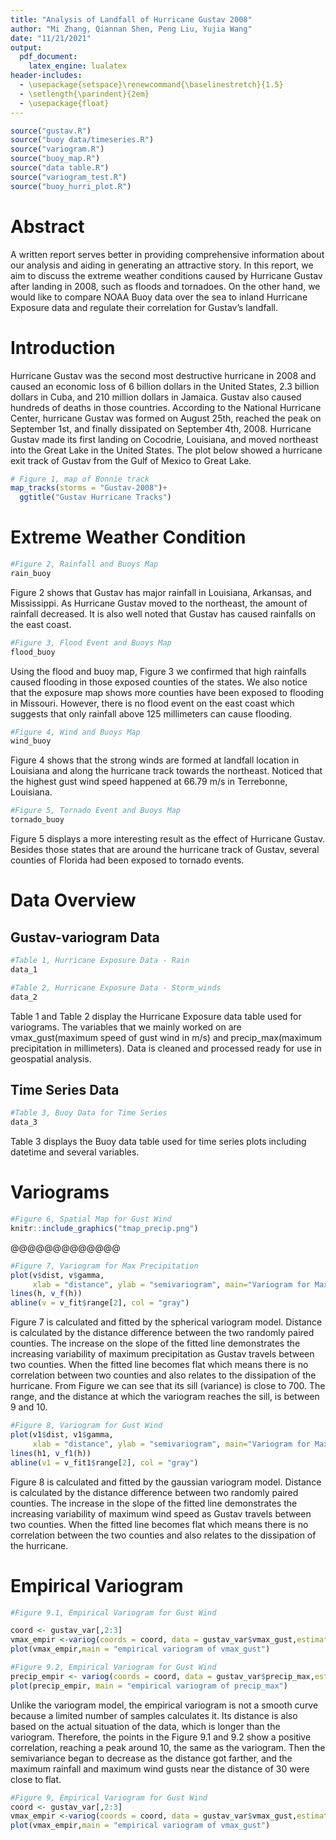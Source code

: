```yaml
---
title: "Analysis of Landfall of Hurricane Gustav 2008"
author: "Mi Zhang, Qiannan Shen, Peng Liu, Yujia Wang"
date: "11/21/2021"
output: 
  pdf_document: 
    latex_engine: lualatex
header-includes: 
  - \usepackage{setspace}\renewcommand{\baselinestretch}{1.5}
  - \setlength{\parindent}{2em}
  - \usepackage{float}
---
```


```r

source("gustav.R")
source("buoy data/timeseries.R")
source("variogram.R")
source("buoy_map.R")
source("data table.R")
source("variogram_test.R")
source("buoy_hurri_plot.R")

```

\vspace{-0.8cm}

# Abstract

A written report serves better in providing comprehensive information about our analysis and aiding in generating an attractive story. In this report, we aim to discuss the extreme weather conditions caused by Hurricane Gustav after landing in 2008, such as floods and tornadoes. On the other hand, we would like to compare NOAA Buoy data over the sea to inland Hurricane Exposure data and regulate their correlation for Gustav's landfall.

# Introduction

Hurricane Gustav was the second most destructive hurricane in 2008 and caused an economic loss of 6 billion dollars in the United States, 2.3 billion dollars in Cuba, and 210 million dollars in Jamaica. Gustav also caused hundreds of deaths in those countries. According to the National Hurricane Center, hurricane Gustav was formed on August 25th, reached the peak on September 1st, and finally dissipated on September 4th, 2008. Hurricane Gustav made its first landing on Cocodrie, Louisiana, and moved northeast into the Great Lake in the United States. The plot below showed a hurricane exit track of Gustav from the Gulf of Mexico to Great Lake.

```r
# Figure 1, map of Bonnie track
map_tracks(storms = "Gustav-2008")+
  ggtitle("Gustav Hurricane Tracks")

```

# Extreme Weather Condition

```r
#Figure 2, Rainfall and Buoys Map
rain_buoy

```

Figure 2 shows that Gustav has major rainfall in Louisiana, Arkansas, and Mississippi. As Hurricane Gustav moved to the northeast, the amount of rainfall decreased. It is also well noted that Gustav has caused rainfalls on the east coast.

```r
#Figure 3, Flood Event and Buoys Map
flood_buoy

```

Using the flood and buoy map, Figure 3 we confirmed that high rainfalls caused flooding in those exposed counties of the states. We also notice that the exposure map shows more counties have been exposed to flooding in Missouri. However, there is no flood event on the east coast which suggests that only rainfall above 125 millimeters can cause flooding.

```r
#Figure 4, Wind and Buoys Map
wind_buoy

```

Figure 4 shows that the strong winds are formed at landfall location in Louisiana and along the hurricane track towards the northeast. Noticed that the highest gust wind speed happened at 66.79 m/s in Terrebonne, Louisiana.

```r
#Figure 5, Tornado Event and Buoys Map
tornado_buoy

```

Figure 5 displays a more interesting result as the effect of Hurricane Gustav. Besides those states that are around the hurricane track of Gustav, several counties of Florida had been exposed to tornado events.

# Data Overview

## Gustav-variogram Data

```r
#Table 1, Hurricane Exposure Data - Rain 
data_1

```

```r
#Table 2, Hurricane Exposure Data - Storm_winds 
data_2

```

Table 1 and Table 2 display the Hurricane Exposure data table used for variograms. The variables that we mainly worked on are vmax_gust(maximum speed of gust wind in m/s) and precip_max(maximum precipitation in millimeters). Data is cleaned and processed ready for use in geospatial analysis.

## Time Series Data

```r
#Table 3, Buoy Data for Time Series
data_3

```

Table 3 displays the Buoy data table used for time series plots including datetime and several variables.

# Variograms
```r
#Figure 6, Spatial Map for Gust Wind
knitr::include_graphics("tmap_precip.png")

```

@@@@@@@@@@@@@

```r
#Figure 7, Variogram for Max Precipitation
plot(v$dist, v$gamma,
     xlab = "distance", ylab = "semivariogram", main="Variogram for Max Precipitation")
lines(h, v_f(h))
abline(v = v_fit$range[2], col = "gray")

```

Figure 7 is calculated and fitted by the spherical variogram model. Distance is calculated by the distance difference between the two randomly paired counties. The increase on the slope of the fitted line demonstrates the increasing variability of maximum precipitation as Gustav travels between two counties. When the fitted line becomes flat which means there is no correlation between two counties and also relates to the dissipation of the hurricane. From Figure we can see that its sill (variance) is close to 700. The range, and the distance at which the variogram reaches the sill, is between 9 and 10.

```r
#Figure 8, Variogram for Gust Wind
plot(v1$dist, v1$gamma,
     xlab = "distance", ylab = "semivariogram", main="Variogram for Max Gust of Wind")
lines(h1, v_f1(h))
abline(v1 = v_fit1$range[2], col = "gray")

```

Figure 8 is calculated and fitted by the gaussian variogram model. Distance is calculated by the distance difference between two randomly paired counties. The increase in the slope of the fitted line demonstrates the increasing variability of maximum wind speed as Gustav travels between two counties. When the fitted line becomes flat which means there is no correlation between the two counties and also relates to the dissipation of the hurricane.

# Empirical Variogram

```r
#Figure 9.1, Empirical Variogram for Gust Wind

coord <- gustav_var[,2:3]
vmax_empir <-variog(coords = coord, data = gustav_var$vmax_gust,estimator.type='modulus')
plot(vmax_empir,main = "empirical variogram of vmax_gust")

#Figure 9.2, Empirical Variogram for Gust Wind
precip_empir <- variog(coords = coord, data = gustav_var$precip_max,estimator.type='modulus')
plot(precip_empir, main = "empirical variogram of precip_max")

```

Unlike the variogram model, the empirical variogram is not a smooth curve because a limited number of samples calculates it. Its distance is also based on the actual situation of the data, which is longer than the variogram. Therefore, the points in the Figure 9.1 and 9.2 show a positive correlation, reaching a peak around 10, the same as the variogram. Then the semivariance began to decrease as the distance got farther, and the maximum rainfall and maximum wind gusts near the distance of 30 were close to flat.

```r
#Figure 9, Empirical Variogram for Gust Wind
coord <- gustav_var[,2:3]
vmax_empir <-variog(coords = coord, data = gustav_var$vmax_gust,estimator.type='modulus')
plot(vmax_empir,main = "empirical variogram of vmax_gust")

```
